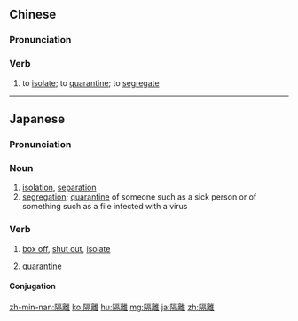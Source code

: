 {{also|隔离}}
==Chinese==
{{zh-forms|s=隔离}}

===Pronunciation===
{{zh-pron
|m=gélí
|c=gaak3 lei4
|h=pfs=kak-lì
|mn=keh-lī/keh-lî
|cat=v
}}

===Verb===
{{zh-verb}}

# to [[isolate]]; to [[quarantine]]; to [[segregate]]

----

==Japanese==
{{ja-kanjitab|かく|り|yomi=on}}

===Pronunciation===
{{ja-pron|かくり|y=o}}

===Noun===
{{ja-noun|かくり}}
# [[isolation]], [[separation]]
# [[segregation]]; [[quarantine]] of someone such as a sick person or of something such as a file infected with a virus

===Verb===
{{ja-verb-suru|tr=both|かくり}}

# [[box off]], [[shut out]], [[isolate]]
#: {{ja-usex|世間から隔離されたユートピア|せけん から かくり された ユートピア|a utopia isolated from society}}
# [[quarantine]]
#: {{ja-usex|感染ファイルを隔離する|かんせん ファイル を かくり する|quarantine an infected file}}

====Conjugation====
{{ja-suru|かくり}}

[[zh-min-nan:隔離]]
[[ko:隔離]]
[[hu:隔離]]
[[mg:隔離]]
[[ja:隔離]]
[[zh:隔離]]